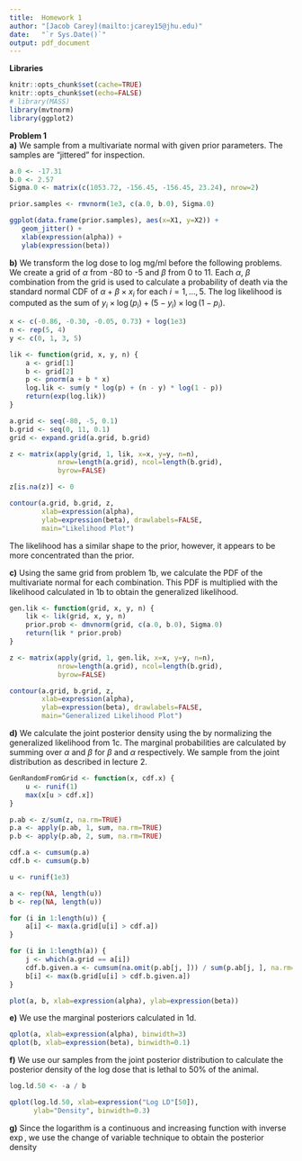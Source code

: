 ```yaml
---
title:  Homework 1
author: "[Jacob Carey](mailto:jcarey15@jhu.edu)"
date:   "`r Sys.Date()`"
output: pdf_document
---
```


**Libraries**
```r
knitr::opts_chunk$set(cache=TRUE)
knitr::opts_chunk$set(echo=FALSE)
# library(MASS)
library(mvtnorm)
library(ggplot2)
```

**Problem 1**  
**a)**
We sample from a multivariate normal with given prior parameters.
The samples are "jittered" for inspection.  
```r
a.0 <- -17.31
b.0 <- 2.57
Sigma.0 <- matrix(c(1053.72, -156.45, -156.45, 23.24), nrow=2)

prior.samples <- rmvnorm(1e3, c(a.0, b.0), Sigma.0)

ggplot(data.frame(prior.samples), aes(x=X1, y=X2)) +
   geom_jitter() +
   xlab(expression(alpha)) +
   ylab(expression(beta))
```

**b)**
We transform the log dose to log mg/ml before the following problems.  
We create a grid of $\alpha$ from -80 to -5 and $\beta$ from 0 to 11.
Each $\alpha$, $\beta$ combination from the grid is used to calculate a
probability of death via the standard normal CDF of 
$\alpha + \beta \times x_i$ for each $i = 1, ..., 5$. The log likelihood
is computed as the sum of $y_i \times \log(p_i) + (5 - y_i) \times \log(1 - p_i)$.  

```r
x <- c(-0.86, -0.30, -0.05, 0.73) + log(1e3)
n <- rep(5, 4)
y <- c(0, 1, 3, 5)

lik <- function(grid, x, y, n) {
    a <- grid[1]
    b <- grid[2]
    p <- pnorm(a + b * x)
    log.lik <- sum(y * log(p) + (n - y) * log(1 - p))
    return(exp(log.lik))
}

a.grid <- seq(-80, -5, 0.1)
b.grid <- seq(0, 11, 0.1)
grid <- expand.grid(a.grid, b.grid)

z <- matrix(apply(grid, 1, lik, x=x, y=y, n=n),
            nrow=length(a.grid), ncol=length(b.grid),
            byrow=FALSE)

z[is.na(z)] <- 0

contour(a.grid, b.grid, z, 
        xlab=expression(alpha), 
        ylab=expression(beta), drawlabels=FALSE,
        main="Likelihood Plot")
```

The likelihood has a similar shape to the prior, however, it
appears to be more concentrated than the prior.

**c)**
Using the same grid from problem 1b, we calculate the PDF of the
multivariate normal for each combination. This PDF is multiplied
with the likelihood calculated in 1b to obtain the generalized
likelihood.  

```r
gen.lik <- function(grid, x, y, n) {
    lik <- lik(grid, x, y, n)
    prior.prob <- dmvnorm(grid, c(a.0, b.0), Sigma.0)
    return(lik * prior.prob)
}

z <- matrix(apply(grid, 1, gen.lik, x=x, y=y, n=n),
            nrow=length(a.grid), ncol=length(b.grid),
            byrow=FALSE)

contour(a.grid, b.grid, z, 
        xlab=expression(alpha), 
        ylab=expression(beta), drawlabels=FALSE,
        main="Generalized Likelihood Plot")
```

**d)**
We calculate the joint posterior density using the
by normalizing the generalized likelihood from 1c.
The marginal probabilities are calculated by 
summing over $\alpha$ and $\beta$ for $\beta$
and $\alpha$ respectively. We sample from the
joint distribution as described in lecture 2.  
```r
GenRandomFromGrid <- function(x, cdf.x) {
    u <- runif(1)
    max(x[u > cdf.x])
}

p.ab <- z/sum(z, na.rm=TRUE)
p.a <- apply(p.ab, 1, sum, na.rm=TRUE)
p.b <- apply(p.ab, 2, sum, na.rm=TRUE)

cdf.a <- cumsum(p.a)
cdf.b <- cumsum(p.b)

u <- runif(1e3)

a <- rep(NA, length(u))
b <- rep(NA, length(u))

for (i in 1:length(u)) {
    a[i] <- max(a.grid[u[i] > cdf.a])
}

for (i in 1:length(a)) {
    j <- which(a.grid == a[i])
    cdf.b.given.a <- cumsum(na.omit(p.ab[j, ])) / sum(p.ab[j, ], na.rm=TRUE)
    b[i] <- max(b.grid[u[i] > cdf.b.given.a])
}

plot(a, b, xlab=expression(alpha), ylab=expression(beta))
```

**e)**
We use the marginal posteriors calculated in 1d.  
```r
qplot(a, xlab=expression(alpha), binwidth=3)
qplot(b, xlab=expression(beta), binwidth=0.1)
```

**f)**
We use our samples from the joint posterior
distribution to calculate the posterior density of the
log dose that is lethal to 50% of the animal.
```r
log.ld.50 <- -a / b

qplot(log.ld.50, xlab=expression("Log LD"[50]), 
      ylab="Density", binwidth=0.3)
```

**g)**
Since the logarithm is a continuous and increasing function with inverse
$\exp$, we use the change of variable technique to obtain the posterior density 
